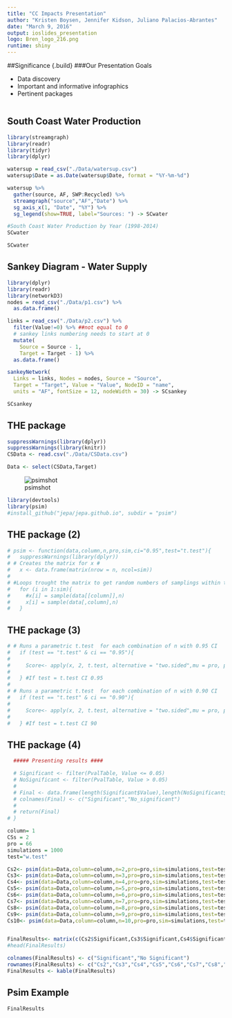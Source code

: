 ```yaml
---
title: "CC Impacts Presentation"
author: "Kristen Boysen, Jennifer Kidson, Juliano Palacios-Abrantes"
date: "March 9, 2016"
output: ioslides_presentation
logo: Bren_logo_216.png
runtime: shiny
---
```

##Significance {.build}
###Our Presentation Goals

  - Data discovery
  - Important and informative infographics
  - Pertinent packages


```r
```

## South Coast Water Production

```r
library(streamgraph)
library(readr)
library(tidyr)
library(dplyr)

watersup = read_csv("./Data/watersup.csv")
watersup$Date = as.Date(watersup$Date, format = "%Y-%m-%d")

watersup %>%
  gather(source, AF, SWP:Recycled) %>%
  streamgraph("source","AF","Date") %>%
  sg_axis_x(1, "Date", "%Y") %>%
  sg_legend(show=TRUE, label="Sources: ") -> SCwater

#South Coast Water Production by Year (1998-2014)
SCwater
```

```r
SCwater
```

## Sankey Diagram - Water Supply

```r
library(dplyr)
library(readr)
library(networkD3)
nodes = read_csv("./Data/p1.csv") %>%
  as.data.frame()

links = read_csv("./Data/p2.csv") %>%
  filter(Value!=0) %>% ##not equal to 0 
  # sankey links numbering needs to start at 0
  mutate(
    Source = Source - 1,
    Target = Target - 1) %>%
  as.data.frame()

sankeyNetwork(
  Links = links, Nodes = nodes, Source = "Source",
  Target = "Target", Value = "Value", NodeID = "name",
  units = "AF", fontSize = 12, nodeWidth = 30) -> SCsankey
```

```r
SCsankey
```

## THE package

```r
suppressWarnings(library(dplyr))
suppressWarnings(library(knitr))
CSData <- read.csv("./Data/CSData.csv")

Data <- select(CSData,Target)
```

![psimshot](Images/psimshot.png)

```r
library(devtools)
library(psim)
#install_github("jepa/jepa.github.io", subdir = "psim")
```

## THE package (2)

```r

# psim <- function(data,column,n,pro,sim,ci="0.95",test="t.test"){
#   suppressWarnings(library(dplyr))
# # Creates the matrix for x #
#   x <- data.frame(matrix(nrow = n, ncol=sim))
# 
# #Loops trought the matrix to get random numbers of samplings within the n scorring world
#   for (i in 1:sim){
#     #x[i] = sample(data[[column]],n)
#     x[i] = sample(data[,column],n)
#   }

```

## THE package (3)

```r
# # Runs a parametric t.test  for each combination of n with 0.95 CI
#   if (test == "t.test" & ci == "0.95"){
# 
#     Score<- apply(x, 2, t.test, alternative = "two.sided",mu = pro, paired = FALSE, var.equal = FALSE, conf.level = 0.95)
# 
#   } #If test = t.test CI 0.95
# 
# # Runs a parametric t.test  for each combination of n with 0.90 CI
#   if (test == "t.test" & ci == "0.90"){
# 
#     Score<- apply(x, 2, t.test, alternative = "two.sided",mu = pro, paired = FALSE, var.equal = FALSE, conf.level = 0.90)
# 
#   } #If test = t.test CI 90

```

## THE package (4)

```r
  ##### Presenting results ####

  # Significant <- filter(PvalTable, Value <= 0.05)
  # NoSignificant <- filter(PvalTable, Value > 0.05)
  # 
  # Final <- data.frame(length(Significant$Value),length(NoSignificant$Value))
  # colnames(Final) <- c("Significant","No_significant")
  # 
  # return(Final)
# }
```

```r
column= 1
CSs = 2
pro = 66
simulations = 1000
test="w.test"

Cs2<- psim(data=Data,column=column,n=2,pro=pro,sim=simulations,test=test)
Cs3<- psim(data=Data,column=column,n=3,pro=pro,sim=simulations,test=test)
Cs4<- psim(data=Data,column=column,n=4,pro=pro,sim=simulations,test=test)
Cs5<- psim(data=Data,column=column,n=5,pro=pro,sim=simulations,test=test)
Cs6<- psim(data=Data,column=column,n=6,pro=pro,sim=simulations,test=test)
Cs7<- psim(data=Data,column=column,n=7,pro=pro,sim=simulations,test=test)
Cs8<- psim(data=Data,column=column,n=8,pro=pro,sim=simulations,test=test)
Cs9<- psim(data=Data,column=column,n=9,pro=pro,sim=simulations,test=test)
Cs10<- psim(data=Data,column=column,n=10,pro=pro,sim=simulations,test=test)


FinalResults<- matrix(c(Cs2$Significant,Cs3$Significant,Cs4$Significant,Cs5$Significant,Cs6$Significant,Cs7$Significant,Cs8$Significant,Cs9$Significant,Cs10$Significant,Cs2$No_significant,Cs3$No_significant,Cs4$No_significant,Cs5$No_significant,Cs6$No_significant,Cs7$No_significant,Cs8$No_significant,Cs9$No_significant,Cs10$No_significant), ncol=2)
#head(FinalResults)

colnames(FinalResults) <- c("Significant","No Significant")
rownames(FinalResults) <- c("Cs2","Cs3","Cs4","Cs5","Cs6","Cs7","Cs8","Cs9","Cs10")
FinalResults <- kable(FinalResults)
```

## Psim Example 

```r
FinalResults
```
